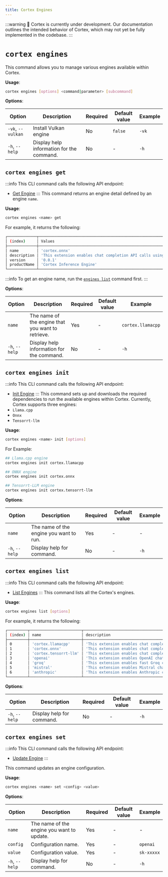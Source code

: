```yaml
---
title: Cortex Engines
---
```


:::warning
🚧 Cortex is currently under development. Our documentation outlines the intended behavior of Cortex, which may not yet be fully implemented in the codebase.
:::

# `cortex engines`

This command allows you to manage various engines available within Cortex.



**Usage**:

```bash
cortex engines [options] <command|parameter> [subcommand] 
```

**Options**:

| Option            | Description                                           | Required | Default value | Example         |
|-------------------|-------------------------------------------------------|----------|---------------|-----------------|
| `-vk`, `--vulkan`             | Install Vulkan engine                                                                           | No       | `false`       | `-vk`                         |
| `-h`, `--help`    | Display help information for the command.             | No       | -             | `-h`        |

## `cortex engines get`
:::info
This CLI command calls the following API endpoint:
- [Get Engine](/api-reference#tag/engines/get/v1/engines/{name})
:::
This command returns an engine detail defined by an engine `name`.



**Usage**:

```bash
cortex engines <name> get
```
For example, it returns the following:
```bash
┌─────────────┬────────────────────────────────────────────────────────────────────────────┐
│ (index)     │ Values                                                                     │
├─────────────┼────────────────────────────────────────────────────────────────────────────┤
│ name        │ 'cortex.onnx'                                                              │
│ description │ 'This extension enables chat completion API calls using the Cortex engine' │
│ version     │ '0.0.1'                                                                    │
│ productName │ 'Cortex Inference Engine'                                                  │
└─────────────┴────────────────────────────────────────────────────────────────────────────┘
```
:::info
To get an engine name, run the [`engines list`](/docs/cli/engines/list) command first.
:::


**Options**:

| Option            | Description                                           | Required | Default value | Example         |
|-------------------|-------------------------------------------------------|----------|---------------|-----------------|
| `name`        | The name of the engine that you want to retrieve.     | Yes      | -             | `cortex.llamacpp`|
| `-h`, `--help`    | Display help information for the command.             | No       | -             | `-h`        |

## `cortex engines init`
:::info
This CLI command calls the following API endpoint:
- [Init Engine](/api-reference#tag/engines/post/v1/engines/{name}/init)
:::
This command sets up and downloads the required dependencies to run the available engines within Cortex. Currently, Cortex supports three engines:
- `Llama.cpp`
- `Onnx`
- `Tensorrt-llm`

**Usage**:
```bash
cortex engines <name> init [options]
```
For Example:
```bash
## Llama.cpp engine
cortex engines init cortex.llamacpp

## ONNX engine
cortex engines init cortex.onnx

## Tensorrt-LLM engine
cortex engines init cortex.tensorrt-llm

```

**Options**:

| Option                    | Description                                        | Required | Default value | Example              |
|---------------------------|----------------------------------------------------|----------|---------------|----------------------|
| `name`            | The name of the engine you want to run.                         | Yes       | -             | -             |
| `-h`, `--help`            | Display help for command.                          | No       | -             | `-h`             |
## `cortex engines list`
:::info
This CLI command calls the following API endpoint:
- [List Engines](/api-reference#tag/engines/get/v1/engines)
:::
This command lists all the Cortex's engines.



**Usage**:

```bash
cortex engines list [options]
```
For example, it returns the following:
```bash
┌─────────┬───────────────────────┬────────────────────────────────────────────────────────────────────────────┬─────────┬──────────────────────────────┐
│ (index) │ name                  │ description                                                                │ version │ productName                  │
├─────────┼───────────────────────┼────────────────────────────────────────────────────────────────────────────┼─────────┼──────────────────────────────┤
│ 0       │ 'cortex.llamacpp'     │ 'This extension enables chat completion API calls using the Cortex engine' │ '0.0.1' │ 'Cortex Inference Engine'    │
│ 1       │ 'cortex.onnx'         │ 'This extension enables chat completion API calls using the Cortex engine' │ '0.0.1' │ 'Cortex Inference Engine'    │
│ 2       │ 'cortex.tensorrt-llm' │ 'This extension enables chat completion API calls using the Cortex engine' │ '0.0.1' │ 'Cortex Inference Engine'    │
│ 3       │ 'openai'              │ 'This extension enables OpenAI chat completion API calls'                  │ '0.0.1' │ 'OpenAI Inference Engine'    │
│ 4       │ 'groq'                │ 'This extension enables fast Groq chat completion API calls'               │ '0.0.1' │ 'Groq Inference Engine'      │
│ 5       │ 'mistral'             │ 'This extension enables Mistral chat completion API calls'                 │ '0.0.1' │ 'Mistral Inference Engine'   │
│ 6       │ 'anthropic'           │ 'This extension enables Anthropic chat completion API calls'               │ '0.0.1' │ 'Anthropic Inference Engine' │
└─────────┴───────────────────────┴────────────────────────────────────────────────────────────────────────────┴─────────┴──────────────────────────────┘
```

**Options**:

| Option                    | Description                                        | Required | Default value | Example              |
|---------------------------|----------------------------------------------------|----------|---------------|----------------------|
| `-h`, `--help`            | Display help for command.                          | No       | -             | `-h`             |

## `cortex engines set`
:::info
This CLI command calls the following API endpoint:
- [Update Engine](/api-reference#tag/engines/patch/v1/engines/{name})
:::

This command updates an engine configuration.


**Usage**:

```bash
cortex engines <name> set <config> <value>  
```

**Options**:

| Option                    | Description                                        | Required | Default value | Example              |
|---------------------------|----------------------------------------------------|----------|---------------|----------------------|
| `name`            | The name of the engine you want to update.                         | Yes       | -             | -             |
| `config` | Configuration name.                 | Yes      | -             | `openai` |
| `value` | Configuration value.                 | Yes      | -             | `sk-xxxxx` |
| `-h`, `--help`            | Display help for command.                          | No       | -             | `-h`             |
